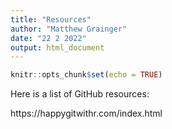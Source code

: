 ```yaml
---
title: "Resources"
author: "Matthew Grainger"
date: "22 2 2022"
output: html_document
---
```


```r
knitr::opts_chunk$set(echo = TRUE)
```

Here is a list of GitHub resources:

https://happygitwithr.com/index.html



